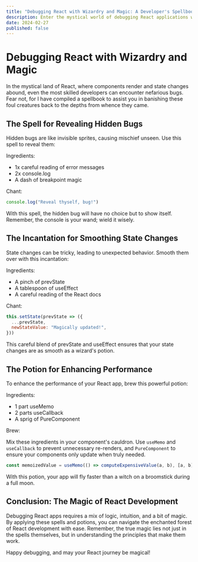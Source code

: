 ```yaml
---
title: "Debugging React with Wizardry and Magic: A Developer's Spellbook"
description: Enter the mystical world of debugging React applications with a touch of humor. Learn spells and incantations to banish bugs and optimize your code, all while navigating the enchanting forest of React development.
date: 2024-02-27
published: false
---
```


# Debugging React with Wizardry and Magic

In the mystical land of React, where components render and state changes abound, even the most skilled developers can encounter nefarious bugs. Fear not, for I have compiled a spellbook to assist you in banishing these foul creatures back to the depths from whence they came.

## The Spell for Revealing Hidden Bugs

Hidden bugs are like invisible sprites, causing mischief unseen. Use this spell to reveal them:

Ingredients:

- 1x careful reading of error messages
- 2x console.log
- A dash of breakpoint magic

Chant:

```jsx
console.log("Reveal thyself, bug!")
```

With this spell, the hidden bug will have no choice but to show itself. Remember, the console is your wand; wield it wisely.

## The Incantation for Smoothing State Changes

State changes can be tricky, leading to unexpected behavior. Smooth them over with this incantation:

Ingredients:

- A pinch of prevState
- A tablespoon of useEffect
- A careful reading of the React docs

Chant:

```jsx
this.setState(prevState => ({
  ...prevState,
  newStateValue: "Magically updated!",
}))
```

This careful blend of prevState and useEffect ensures that your state changes are as smooth as a wizard's potion.

## The Potion for Enhancing Performance

To enhance the performance of your React app, brew this powerful potion:

Ingredients:

- 1 part useMemo
- 2 parts useCallback
- A sprig of PureComponent

Brew:

Mix these ingredients in your component's cauldron. Use `useMemo` and `useCallback` to prevent unnecessary re-renders, and `PureComponent` to ensure your components only update when truly needed.

```jsx
const memoizedValue = useMemo(() => computeExpensiveValue(a, b), [a, b])
```

With this potion, your app will fly faster than a witch on a broomstick during a full moon.

## Conclusion: The Magic of React Development

Debugging React apps requires a mix of logic, intuition, and a bit of magic. By applying these spells and potions, you can navigate the enchanted forest of React development with ease. Remember, the true magic lies not just in the spells themselves, but in understanding the principles that make them work.

Happy debugging, and may your React journey be magical!
